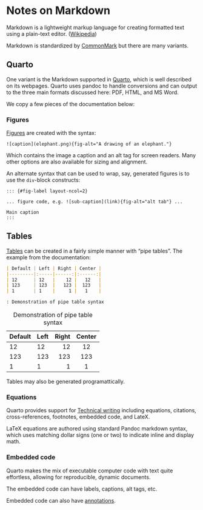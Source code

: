 # Notes on Markdown

Markdown is a lightweight markup language for creating formatted text using a plain-text editor.  ([Wikipedia](https://en.wikipedia.org/wiki/Markdown))

Markdown is standardized by [CommonMark](https://en.wikipedia.org/wiki/Markdown#Standardization) but there are many variants.

## Quarto

One variant is the Markdown supported in [Quarto](https://quarto.org), which is well described on its webpages. Quarto uses pandoc to handle conversions and can output to the three main formats discussed here: PDF, HTML, and MS Word.

We copy a few pieces of the documentation below:

### Figures

[Figures](https://quarto.org/docs/authoring/figures.html) are created with the syntax:

```verbatim
![caption](elephant.png){fig-alt="A drawing of an elephant."}
```

Which contains the image a caption and an alt tag for screen readers. Many other options are also available for sizing and alignment.

An alternate syntax that can be used to wrap, say, generated figures is to use the `div`-block constructs:

```verbatim
::: {#fig-label layout-ncol=2}

... figure code, e.g. ![sub-caption](link){fig-alt="alt tab"} ...

Main caption
:::
```

## Tables

[Tables](https://quarto.org/docs/authoring/tables.html) can be created in a fairly simple manner with "pipe tables". The example from the documentation:

::: {layout-ncol="2"}

:::: {}

``` markdown
| Default | Left | Right | Center |
|---------|:-----|------:|:------:|
| 12      | 12   |    12 |   12   |
| 123     | 123  |   123 |  123   |
| 1       | 1    |     1 |   1    |

: Demonstration of pipe table syntax
```

::::

:::: {}

| Default | Left | Right | Center |
|---------|:-----|------:|:------:|
| 12      | 12   |    12 |   12   |
| 123     | 123  |   123 |  123   |
| 1       | 1    |     1 |   1    |

: Demonstration of pipe table syntax

::::

:::

Tables may also be generated programattically.

### Equations

Quarto provides support for [Technical writing](https://quarto.org/docs/visual-editor/technical.html) including equations, citations, cross-references, footnotes, embedded code, and LateX.

LaTeX equations are authored using standard Pandoc markdown syntax, which uses matching dollar signs (one or two) to indicate inline and display math.

### Embedded code

Quarto makes the mix of executable computer code with text quite effortless, allowing for reproducible, dynamic documents.

The embedded code can have labels, captions, alt tags, etc.

Embedded code can also have [annotations](https://quarto.org/docs/authoring/code-annotation.html).
